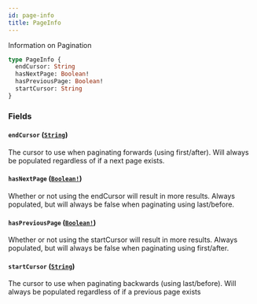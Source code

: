 ```yaml
---
id: page-info
title: PageInfo
---
```


Information on Pagination

```graphql
type PageInfo {
  endCursor: String
  hasNextPage: Boolean!
  hasPreviousPage: Boolean!
  startCursor: String
}
```

### Fields

#### `endCursor` ([`String`](/developers/supplier-apis/supply-api/graphql/reference/scalars/string))

The cursor to use when paginating forwards (using first/after). Will always be
populated regardless of if a next page exists.

#### `hasNextPage` ([`Boolean!`](/developers/supplier-apis/supply-api/graphql/reference/scalars/boolean))

Whether or not using the endCursor will result in more results. Always
populated, but will always be false when paginating using last/before.

#### `hasPreviousPage` ([`Boolean!`](/developers/supplier-apis/supply-api/graphql/reference/scalars/boolean))

Whether or not using the startCursor will result in more results. Always
populated, but will always be false when paginating using first/after.

#### `startCursor` ([`String`](/developers/supplier-apis/supply-api/graphql/reference/scalars/string))

The cursor to use when paginating backwards (using last/before). Will always
be populated regardless of if a previous page exists
